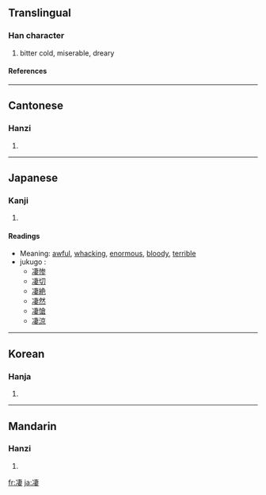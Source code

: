 {{see|淒}}

==Translingual==
===Han character===
{{Han char|rn=15|rad=冫|as=08|sn=10|four=3514<sub>4</sub>|canj=戈一十中女 (IMJLV)}}
# bitter cold, miserable, dreary
====References====
{{Han ref|kx=0132.330|dkj=01657|dj=0296.220|hdz=10299.010|uh=51C4|ud=20932|bh=D0E2|bd=53474}}
----
==Cantonese==
===Hanzi===
{{yue-hanzi|jyut=|y=chai1}}
# {{defn|Cantonese}}
----
==Japanese==
===Kanji===
{{ja-kanji|grade=|rs=冫08}}
# {{defn|Japanese}}
====Readings====
{{ja-readings|on=[[せい]] (sei)|kun=[[さむい]] (samui), [[すさまじい]] (susamajii), [[すごい]] (sugoi)}}
*Meaning: [[awful]], [[whacking]], [[enormous]], [[bloody]], [[terrible]]
*jukugo<!--熟語 in English?-->:
**[[凄惨]]
**[[凄切]]
**[[凄絶]]
**[[凄然]]
**[[凄愴]]
**[[凄涼]]
----
==Korean==
===Hanja===
{{ko-hanja|hangeul=처|rv=cheo|mr=ch'ŏ}}
# {{defn|Korean}}
----
==Mandarin==
===Hanzi===
{{cmn-hanzi|pin=[[qī]] ([[qi1]])|wg=ch'i<sup>1</sup>}}
# {{defn|Mandarin}}

[[fr:凄]]
[[ja:凄]]